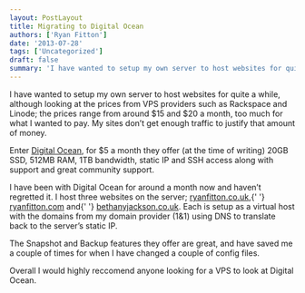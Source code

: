 ```yaml
---
layout: PostLayout
title: Migrating to Digital Ocean
authors: ['Ryan Fitton']
date: '2013-07-28'
tags: ['Uncategorized']
draft: false
summary: 'I have wanted to setup my own server to host websites for quite a while, although looking at the prices from VPS providers such as Rackspace and Linode; the prices range from around $15 and $20 a month, too much for what I wanted to pay. My sites don&amp;#8217;t get enough traffic to justify that [&amp;hellip;]'
---
```


<p>
  I have wanted to setup my own server to host websites for quite a while, although looking at the
  prices from VPS providers such as Rackspace and Linode; the prices range from around $15 and $20 a
  month, too much for what I wanted to pay. My sites don&#8217;t get enough traffic to justify that
  amount of money.
</p>
<p>
  Enter <a href="https://www.digitalocean.com/?refcode=fbe5f1c0c98d">Digital Ocean</a>, for $5 a
  month they offer (at the time of writing) 20GB SSD, 512MB RAM, 1TB bandwidth, static IP and SSH
  access along with support and great community support.
</p>
<p>
  I have been with Digital Ocean for around a month now and haven&#8217;t regretted it. I host three
  websites on the server; <a href="https://ryanfitton.co.uk/">ryanfitton.co.uk</a>,{' '}
  <a href="https://ryanfitton.com/">ryanfitton.com</a> and{' '}
  <a href="http://bethanyjackson.co.uk/">bethanyjackson.co.uk</a>. Each is setup as a virtual host
  with the domains from my domain provider (1&amp;1) using DNS to translate back to the
  server&#8217;s static IP.
</p>
<p>
  The Snapshot and Backup features they offer are great, and have saved me a couple of times for
  when I have changed a couple of config files.
</p>
<p>Overall I would highly reccomend anyone looking for a VPS to look at Digital Ocean.</p>

